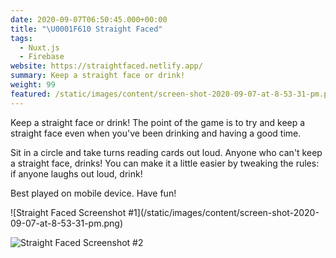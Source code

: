 ```yaml
---
date: 2020-09-07T06:50:45.000+00:00
title: "\U0001F610 Straight Faced"
tags:
  - Nuxt.js
  - Firebase
website: https://straightfaced.netlify.app/
summary: Keep a straight face or drink!
weight: 99
featured: /static/images/content/screen-shot-2020-09-07-at-8-53-31-pm.png
---
```


Keep a straight face or drink! The point of the game is to try and keep a straight face even when you've been drinking and having a good time.

Sit in a circle and take turns reading cards out loud. Anyone who can't keep a straight face, drinks! You can make it a little easier by tweaking the rules: if anyone laughs out loud, drink!

Best played on mobile device. Have fun!

<div className="grid grid-cols-2 gap-6">
![Straight Faced Screenshot #1](/static/images/content/screen-shot-2020-09-07-at-8-53-31-pm.png)

![Straight Faced Screenshot #2](/static/images/content/screen-shot-2020-09-07-at-8-53-44-pm.png)

</div>
